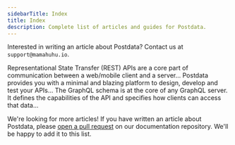 ```yaml
---
sidebarTitle: Index
title: Index
description: Complete list of articles and guides for Postdata.
---
```


<Tip>Interested in writing an article about Postdata? Contact us at `support@mamahuhu.io`.</Tip>

<CardGroup cols={1}>
  <Card title="RESTful API testing with Postdata" iconType="light" icon="circle-arrow-right" href="/guides/articles/restful-api-testing-with-postdata">
    Representational State Transfer (REST) APIs are a core part of communication between a web/mobile client and a server...
  </Card>
  <Card title="Improving your API workflow" iconType="light" icon="circle-arrow-right" href="/guides/articles/improving-your-api-workflow">
    Postdata provides you with a minimal and blazing platform to design, develop and test your APIs...
  </Card>
  <Card title="Understanding GraphQL" iconType="light" icon="circle-arrow-right" href="/guides/articles/understanding-graphql">
    The GraphQL schema is at the core of any GraphQL server. It defines the capabilities of the API and specifies how clients can access that data...
  </Card>
</CardGroup>


<Tip>We're looking for more articles! If you have written an article about Postdata, please [open a pull request](https://github.com/mamahuhu-io/postdata-docs) on our documentation repository. We'll be happy to add it to this list.</Tip>
